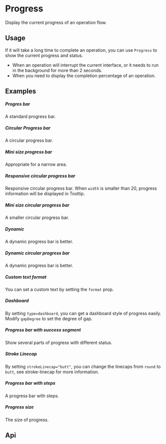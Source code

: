 
<Meta of={KitProgressStories} />

# Progress

Display the current progress of an operation flow.

## Usage

If it will take a long time to complete an operation, you can use `Progress` to show the current progress and status.

- When an operation will interrupt the current interface, or it needs to run in the background for more than 2 seconds.
- When you need to display the completion percentage of an operation.


## Examples

##### Progres bar
A standard progress bar.


<CustomCanvas content={Exemples.Bar} source={Sources.Bar} id="progress-bar" />

##### Circular Progress bar
A circular progress bar.

<CustomCanvas content={Exemples.Circular} source={Sources.Circular} id="progress-circular" />

##### Mini size progress bar
Appropriate for a narrow area.

<CustomCanvas content={Exemples.Minibar} source={Sources.Minibar} id="progress-minibar" />

##### Responsive circular progress bar
Responsive circular progress bar. When `width` is smaller than 20, progress information will be displayed in Tooltip.

<CustomCanvas content={Exemples.ResponsiveCircular} source={Sources.ResponsiveCircular} id="progress-responsive-circular" />

##### Mini size circular progress bar
A smaller circular progress bar.

<CustomCanvas content={Exemples.MiniCircular} source={Sources.MiniCircular} id="progress-mini-circular" />

##### Dynamic
A dynamic progress bar is better.

<CustomCanvas content={Exemples.Dynamic} source={Sources.Dynamic} id="progress-dynamic" />

##### Dynamic circular progress bar
A dynamic progress bar is better.

<CustomCanvas content={Exemples.DynamicCircular} source={Sources.DynamicCircular} id="progress-dynamic-circular" />

##### Custom text format
You can set a custom text by setting the `format` prop.

<CustomCanvas content={Exemples.CustomText} source={Sources.CustomText} id="progress-custom-text" />


##### Dashboard
By setting `type=dashboard`, you can get a dashboard style of progress easily. Modify `gapDegree` to set the degree of gap.

<CustomCanvas content={Exemples.Dashboard} source={Sources.Dashboard} id="progress-dashboard" />

##### Progress bar with success segment
Show several parts of progress with different status.

<CustomCanvas content={Exemples.SuccessSegment} source={Sources.SuccessSegment} id="progress-success-segment" />

##### Stroke Linecap
By setting `strokeLinecap="butt"`, you can change the linecaps from `round` to `butt`, see stroke-linecap for more information.

<CustomCanvas content={Exemples.Stroke} source={Sources.Stroke} id="progress-stroke" />

##### Progress bar with steps
A progress bar with steps.

<CustomCanvas content={Exemples.Steps} source={Sources.Steps} id="progress-steps" />

##### Progress size
The size of progress.

<CustomCanvas content={Exemples.Size} source={Sources.Size} id="progress-size" />

## Api

<Canvas of={KitProgressStories.Api} />

<Controls of={KitProgressStories.Api} />